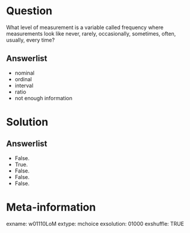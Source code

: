Question
========
What level of measurement is a variable called frequency where measurements look like never, rarely, occasionally, sometimes, often, usually, every time?

Answerlist
----------
* nominal
* ordinal
* interval
* ratio  
* not enough information


Solution
========

Answerlist
----------
* False.
* True.
* False.
* False.
* False.


Meta-information
================
exname: w01110LoM
extype: mchoice
exsolution: 01000
exshuffle: TRUE